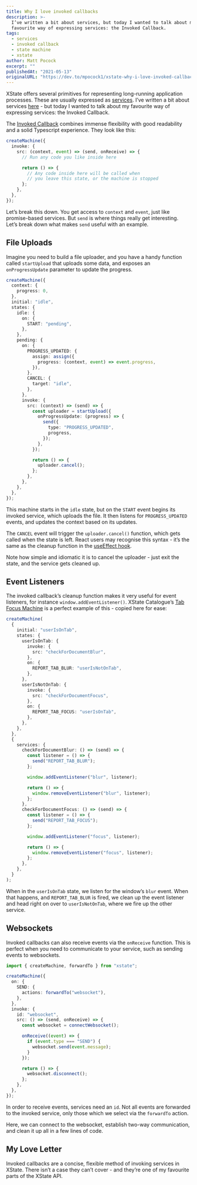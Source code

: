 ```yaml
---
title: Why I love invoked callbacks
description: >-
  I’ve written a bit about services, but today I wanted to talk about my
  favourite way of expressing services: the Invoked Callback.
tags:
  - services
  - invoked callback
  - state machine
  - xstate
author: Matt Pocock
excerpt: ""
publishedAt: "2021-05-13"
originalURL: "https://dev.to/mpocock1/xstate-why-i-love-invoked-callbacks-2f6i"
---
```


XState offers several primitives for representing long-running application processes. These are usually expressed as [services](https://xstate.js.org/docs/guides/communication.html). I’ve written a bit about services [here](https://dev.to/mpocock1/xstate-should-this-be-an-action-or-a-service-2cp0) - but today I wanted to talk about my favourite way of expressing services: the Invoked Callback.

The [Invoked Callback](https://xstate.js.org/docs/guides/communication.html#invoking-callbacks) combines immense flexibility with good readability and a solid Typescript experience. They look like this:

```ts
createMachine({
  invoke: {
    src: (context, event) => (send, onReceive) => {
      // Run any code you like inside here

      return () => {
        // Any code inside here will be called when
        // you leave this state, or the machine is stopped
      };
    },
  },
});
```

Let’s break this down. You get access to `context` and `event`, just like promise-based services. But `send` is where things really get interesting. Let’s break down what makes `send` useful with an example.

## File Uploads

Imagine you need to build a file uploader, and you have a handy function called `startUpload` that uploads some data, and exposes an `onProgressUpdate` parameter to update the progress.

```ts
createMachine({
  context: {
    progress: 0,
  },
  initial: "idle",
  states: {
    idle: {
      on: {
        START: "pending",
      },
    },
    pending: {
      on: {
        PROGRESS_UPDATED: {
          assign: assign({
            progress: (context, event) => event.progress,
          }),
        },
        CANCEL: {
          target: "idle",
        },
      },
      invoke: {
        src: (context) => (send) => {
          const uploader = startUpload({
            onProgressUpdate: (progress) => {
              send({
                type: "PROGRESS_UPDATED",
                progress,
              });
            },
          });

          return () => {
            uploader.cancel();
          };
        },
      },
    },
  },
});
```

This machine starts in the `idle` state, but on the `START` event begins its invoked service, which uploads the file. It then listens for `PROGRESS_UPDATED` events, and updates the context based on its updates.

The `CANCEL` event will trigger the `uploader.cancel()` function, which gets called when the state is left. React users may recognise this syntax - it’s the same as the cleanup function in the [useEffect hook](https://reactjs.org/docs/hooks-reference.html#cleaning-up-an-effect).

Note how simple and idiomatic it is to cancel the uploader - just exit the state, and the service gets cleaned up.

## Event Listeners

The invoked callback’s cleanup function makes it very useful for event listeners, for instance `window.addEventListener()`. XState Catalogue’s [Tab Focus Machine](https://xstate-catalogue.com/machines/tab-focus) is a perfect example of this - copied here for ease:

```ts
createMachine(
  {
    initial: "userIsOnTab",
    states: {
      userIsOnTab: {
        invoke: {
          src: "checkForDocumentBlur",
        },
        on: {
          REPORT_TAB_BLUR: "userIsNotOnTab",
        },
      },
      userIsNotOnTab: {
        invoke: {
          src: "checkForDocumentFocus",
        },
        on: {
          REPORT_TAB_FOCUS: "userIsOnTab",
        },
      },
    },
  },
  {
    services: {
      checkForDocumentBlur: () => (send) => {
        const listener = () => {
          send("REPORT_TAB_BLUR");
        };

        window.addEventListener("blur", listener);

        return () => {
          window.removeEventListener("blur", listener);
        };
      },
      checkForDocumentFocus: () => (send) => {
        const listener = () => {
          send("REPORT_TAB_FOCUS");
        };

        window.addEventListener("focus", listener);

        return () => {
          window.removeEventListener("focus", listener);
        };
      },
    },
  }
);
```

When in the `userIsOnTab` state, we listen for the window’s `blur` event. When that happens, and `REPORT_TAB_BLUR` is fired, we clean up the event listener and head right on over to `userIsNotOnTab`, where we fire up the other service.

## Websockets

Invoked callbacks can also receive events via the `onReceive` function. This is perfect when you need to communicate to your service, such as sending events to websockets.

```ts
import { createMachine, forwardTo } from "xstate";

createMachine({
  on: {
    SEND: {
      actions: forwardTo("websocket"),
    },
  },
  invoke: {
    id: "websocket",
    src: () => (send, onReceive) => {
      const websocket = connectWebsocket();

      onReceive((event) => {
        if (event.type === "SEND") {
          websocket.send(event.message);
        }
      });

      return () => {
        websocket.disconnect();
      };
    },
  },
});
```

In order to receive events, services need an `id`. Not all events are forwarded to the invoked service, only those which we select via the `forwardTo` action.

Here, we can connect to the websocket, establish two-way communication, and clean it up all in a few lines of code.

## My Love Letter

Invoked callbacks are a concise, flexible method of invoking services in XState. There isn’t a case they can’t cover - and they’re one of my favourite parts of the XState API.
